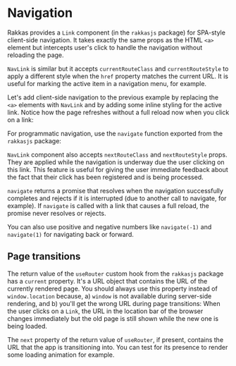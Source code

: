 
# Navigation

Rakkas provides a `Link` component (in the `rakkasjs` package) for SPA-style client-side navigation. It takes exactly the same props as the HTML `<a>` element but intercepts user's click to handle the navigation without reloading the page.

`NavLink` is similar but it accepts `currentRouteClass` and `currentRouteStyle` to apply a different style when the `href` property matches the current URL. It is useful for marking the active item in a navigation menu, for example.

Let's add client-side navigation to the previous example by replacing the `<a>` elements with `NavLink` and by adding some inline styling for the active link. Notice how the page refreshes without a full reload now when you click on a link:


<SampleViewer code={navlinkExample} url="/examples/navlink/Fatih" />

For programmatic navigation, use the `navigate` function exported from the `rakkasjs` package:


<SampleViewer url="/examples/navigate/Fatih" code={navigateExample} />

`NavLink` component also accepts `nextRouteClass` and `nextRouteStyle` props. They are applied while the navigation is underway due the user clicking on this link. This feature is useful for giving the user immediate feedback about the fact that their click has been registered and is being processed.

`navigate` returns a promise that resolves when the navigation successfully completes and rejects if it is interrupted (due to another call to navigate, for example). If `navigate` is called with a link that causes a full reload, the promise never resolves or rejects.

You can also use positive and negative numbers like `navigate(-1)` and `navigate(1)` for navigating back or forward.

## Page transitions

The return value of the `useRouter` custom hook from the `rakkasjs` package has a `current` property. It's a URL object that contains the URL of the currently rendered page. You should always use this property instead of `window.location` because, a) `window` is not available during server-side rendering, and b) you'll get the wrong URL during page transitions: When the user clicks on a `Link`, the URL in the location bar of the browser changes immediately but the old page is still shown while the new one is being loaded.

The `next` property of the return value of `useRouter`, if present, contains the URL that the app is transitioning into. You can test for its presence to render some loading animation for example.
